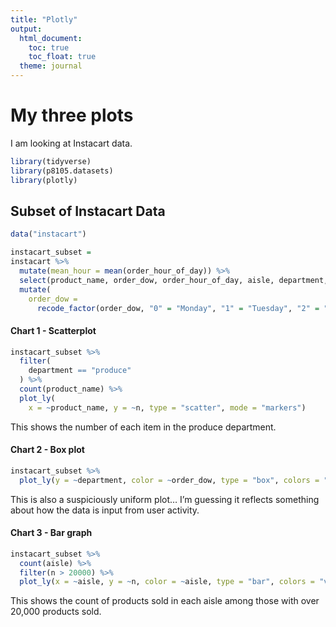 ```yaml
---
title: "Plotly"
output: 
  html_document:
    toc: true
    toc_float: true
  theme: journal
---
```


# My three plots

I am looking at Instacart data.

```r
library(tidyverse)
library(p8105.datasets)
library(plotly)
```

## Subset of Instacart Data

```r
data("instacart")
```

```r
instacart_subset = 
instacart %>% 
  mutate(mean_hour = mean(order_hour_of_day)) %>%
  select(product_name, order_dow, order_hour_of_day, aisle, department, mean_hour) %>% 
  mutate(
    order_dow = 
      recode_factor(order_dow, "0" = "Monday", "1" = "Tuesday", "2" = "Wednesday", "3" = "Thursday", "4" = "Friday", "5" = "Saturday", "6" = "Sunday"))
```


#### Chart 1 - Scatterplot

```r
instacart_subset %>% 
  filter(
    department == "produce"
  ) %>% 
  count(product_name) %>% 
  plot_ly(
    x = ~product_name, y = ~n, type = "scatter", mode = "markers")
```

This shows the number of each item in the produce department.

#### Chart 2 - Box plot

```r
instacart_subset %>% 
  plot_ly(y = ~department, color = ~order_dow, type = "box", colors = "viridis")
```

This is also a suspiciously uniform plot... I'm guessing it reflects something about how the data is input from user activity. 


#### Chart 3 - Bar graph

```r
instacart_subset %>% 
  count(aisle) %>% 
  filter(n > 20000) %>% 
  plot_ly(x = ~aisle, y = ~n, color = ~aisle, type = "bar", colors = "viridis")
```

This shows the count of products sold in each aisle among those with over 20,000 products sold. 
